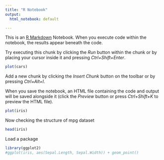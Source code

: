 ---
title: "R Notebook"
output:
  html_notebook: default

---

This is an [R Markdown](http://rmarkdown.rstudio.com) Notebook. When you execute code within the notebook, the results appear beneath the code. 

Try executing this chunk by clicking the *Run* button within the chunk or by placing your cursor inside it and pressing *Ctrl+Shift+Enter*. 

```{r}
plot(cars)
```

Add a new chunk by clicking the *Insert Chunk* button on the toolbar or by pressing *Ctrl+Alt+I*.

When you save the notebook, an HTML file containing the code and output will be saved alongside it (click the *Preview* button or press *Ctrl+Shift+K* to preview the HTML file).
```{r}
plot(iris)
```

Now checking the structure of mpg dataset

```{r}
head(iris)

```

Load a package

```{r}
library(ggplot2)
#ggplot(iris, aes(Sepal.Length, Sepal.Width)) + geom_point()
```


